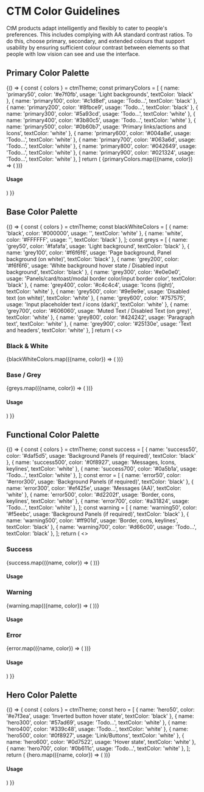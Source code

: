 
<Meta title="Foundation/Colors" />

# CTM Color Guidelines

CtM products adapt intelligently and flexibly to cater to people's preferences. This includes complying with AA standard
contrast ratios. To do this, choose primary, secondary, and extended colours that support usability by ensuring
sufficient colour contrast between elements so that people with low vision can see and use the interface.

## Primary Color Palette

<Story name="Primary Color Palette">
  {() => {
    const { colors } = ctmTheme;
    const primaryColors = [
      {
        name: 'primary50',
        color: '#e7f0fb',
        usage: 'Light backgrounds',
        textColor: 'black'
      },
      {
        name: 'primary100',
        color: '#c1d8ef',
        usage: 'Todo...',
        textColor: 'black'
      },
      {
        name: 'primary200',
        color: '#8fbce9',
        usage: 'Todo...',
        textColor: 'black'
      },
      {
        name: 'primary300',
        color: '#5a93cd',
        usage: 'Todo...',
        textColor: 'white'
      },
      {
        name: 'primary400',
        color: '#3b80c5',
        usage: 'Todo...',
        textColor: 'white'
      },
      {
        name: 'primary500',
        color: '#0b60b7',
        usage: 'Primary links/actions and Icons',
        textColor: 'white'
      },
      {
        name: 'primary600',
        color: '#004a8e',
        usage: 'Todo...',
        textColor: 'white'
      },
      {
        name: 'primary700',
        color: '#063a6d',
        usage: 'Todo...',
        textColor: 'white'
      },
      {
        name: 'primary800',
        color: '#042649',
        usage: 'Todo...',
        textColor: 'white'
      },
      {
        name: 'primary900',
        color: '#021324',
        usage: 'Todo...',
        textColor: 'white'
      },
    ]
    return (
      <Container>
        <Row>
          {primaryColors.map(({name, color}) => (
            <Column md={4} lg={3} sm={6} key={`primary_${name}`}>
              <ColorDisplay name={name} color={color} />
            </Column>
          ))}
        </Row>
       <h4>Usage</h4>
        <Row>
          <Column cols={12}>
            <ColorUsageTable colors={primaryColors} />
          </Column>
        </Row>
      </Container>
    )
  }}
</Story>

## Base Color Palette

<Story name="Base Color Palette">
  {() => {
    const { colors } = ctmTheme;
    const blackWhiteColors = [
      {
        name: 'black',
        color: '#000000',
        usage: '',
        textColor: 'white'
      },
      {
        name: 'white',
        color: '#FFFFFF',
        usage: '',
        textColor: 'black'
      },
    ];
    const greys = [
      {
        name: 'grey50',
        color: '#fafafa',
        usage: 'Light background',
        textColor: 'black'
      },
      {
        name: 'grey100',
        color: '#f6f6f6',
        usage: 'Page background, Panel background (on white)',
        textColor: 'black'
      },
      {
        name: 'grey200',
        color: '#f6f6f6',
        usage: 'White background hover state / Disabled input background',
        textColor: 'black'
      },
      {
        name: 'grey300',
        color: '#e0e0e0',
        usage: 'Panels/card/toast/modal border color/input border color',
        textColor: 'black'
      },
      {
        name: 'grey400',
        color: '#c4c4c4',
        usage: 'Icons (light)',
        textColor: 'white'
      },
      {
        name: 'grey500',
        color: '#9e9e9e',
        usage: 'Disabled text (on white)',
        textColor: 'white'
      },
      {
        name: 'grey600',
        color: '#757575',
        usage: 'Input placeholder text / icons (dark)',
        textColor: 'white'
      },
      {
        name: 'grey700',
        color: '#606060',
        usage: 'Muted Text / Disabled Text (on grey)',
        textColor: 'white'
      },
      {
        name: 'grey800',
        color: '#424242',
        usage: 'Paragraph text',
        textColor: 'white'
      },
      {
        name: 'grey900',
        color: '#25130e',
        usage: 'Text and headers',
        textColor: 'white'
      },
    ]
    return (
      <>
        <Container>
          <Row><h3>Black &amp; White</h3></Row>
          <Row>
            {blackWhiteColors.map(({name, color}) => (
              <Column md={4} lg={3} sm={6} key={`blackWhite_${name}`}>
                <ColorDisplay name={name} color={color} />
              </Column>
            ))}
          </Row>
        </Container>
        <Container>
          <Row><h3>Base / Grey</h3></Row>
          <Row>
            {greys.map(({name, color}) => (
              <Column md={4} lg={3} sm={6} key={`grey_${name}`}>
                <ColorDisplay name={name} color={color} />
              </Column>
            ))}
          </Row>
          <h4>Usage</h4>
          <Row>
            <Column cols={12}>
              <ColorUsageTable colors={greys} />
            </Column>
          </Row>
        </Container>
      </>
    )
  }}
</Story>

## Functional Color Palette

<Story name="Functional Color Palette">
  {() => {
    const { colors } = ctmTheme;
    const success = [
      {
        name: 'success50',
        color: '#daf5d5',
        usage: 'Background Panels (if required)',
        textColor: 'black'
      },
      {
        name: 'success500',
        color: '#0f8927',
        usage: 'Messages, Icons, keylines',
        textColor: 'white'
      },
      {
        name: 'success700',
        color: '#0a5b1a',
        usage: 'Todo...',
        textColor: 'white'
      },
    ];
    const error = [
      {
        name: 'error50',
        color: '#error300',
        usage: 'Background Panels (if required)',
        textColor: 'black'
      },
      {
        name: 'error300',
        color: '#ef425e',
        usage: 'Messages (AA)',
        textColor: 'white'
      },
      {
        name: 'error500',
        color: '#d2202f',
        usage: 'Border, cons, keylines',
        textColor: 'white'
      },
      {
        name: 'error700',
        color: '#a31824',
        usage: 'Todo...',
        textColor: 'white'
      },
    ];
    const warning = [
      {
        name: 'warning50',
        color: '#f5eebc',
        usage: 'Background Panels (if required)',
        textColor: 'black'
      },
      {
        name: 'warning500',
        color: '#ff901d',
        usage: 'Border, cons, keylines',
        textColor: 'black'
      },
      {
        name: 'warning700',
        color: '#d66c00',
        usage: 'Todo...',
        textColor: 'black'
      },
    ];
    return (
      <>
        <Container>
          <Row><h3>Success</h3></Row>
          <Row>
            {success.map(({name, color}) => (
              <Column md={4} lg={3} sm={6}  key={`success_${name}`}>
                <ColorDisplay name={name} color={color} />
              </Column>
            ))}
          </Row>
          <h4>Usage</h4>
          <Row>
            <Column cols={12}>
              <ColorUsageTable colors={success} />
            </Column>
          </Row>
        </Container>
        <Container>
          <Row><h3>Warning</h3></Row>
          <Row>
            {warning.map(({name, color}) => (
              <Column md={4} lg={3} sm={6}  key={`warning_${name}`}>
                <ColorDisplay name={name} color={color} />
              </Column>
            ))}
          </Row>
          <h4>Usage</h4>
          <Row>
            <Column cols={12}>
              <ColorUsageTable colors={warning} />
            </Column>
          </Row>
        </Container>
        <Container>
          <Row><h3>Error</h3></Row>
          <Row>
            {error.map(({name, color}) => (
              <Column md={4} lg={3} sm={6} key={`error_${name}`}>
                <ColorDisplay name={name} color={color} />
              </Column>
            ))}
          </Row>
          <h4>Usage</h4>
          <Row>
            <Column cols={12}>
              <ColorUsageTable colors={error} />
            </Column>
          </Row>
        </Container>
      </>
    )
  }}
</Story>

## Hero Color Palette

<Story name="Hero Color Palette">
  {() => {
    const { colors } = ctmTheme;
    const hero = [
      {
        name: 'hero50',
        color: '#e7f3ea',
        usage: 'Inverted button hover state',
        textColor: 'black'
      },
      {
        name: 'hero300',
        color: '#57ad69',
        usage: 'Todo...',
        textColor: 'white'
      },
      {
        name: 'hero400',
        color: '#339c48',
        usage: 'Todo...',
        textColor: 'white'
      },
      {
        name: 'hero500',
        color: '#0f8927',
        usage: 'Link/Buttons',
        textColor: 'white'
      },
      {
        name: 'hero600',
        color: '#0d7522',
        usage: 'Hover state',
        textColor: 'white'
      },
      {
        name: 'hero700',
        color: '#0b611c',
        usage: 'Todo...',
        textColor: 'white'
      },
    ];
    return (
      <Container>
        <Row>
          {hero.map(({name, color}) => (
            <Column md={4} lg={3} sm={6} key={`hero_${name}`}>
              <ColorDisplay name={name} color={color} />
            </Column>
          ))}
        </Row>
        <h4>Usage</h4>
        <Row>
          <Column cols={12}>
            <ColorUsageTable colors={hero} />
          </Column>
        </Row>
      </Container>
    )
  }}
</Story>
